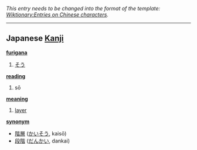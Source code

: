 ''This entry needs to be changed into the format of the template: [[Wiktionary:Entries on Chinese characters]].''
----

== Japanese [[Kanji]] ==                                          

'''[[furigana]]'''
# [[そう]]

'''[[reading]]'''
# sō

'''[[meaning]]'''
# [[layer]]

'''[[synonym]]'''
* [[階層]] ([[かいそう]], kaisō)
* [[段階]] ([[だんかい]], dankai)